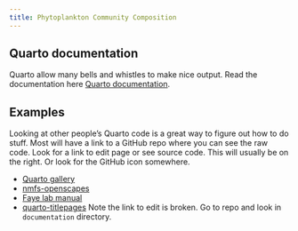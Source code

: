 ```yaml
---
title: Phytoplankton Community Composition
---
```


## Quarto documentation

Quarto allow many bells and whistles to make nice output. Read the documentation here [Quarto documentation](https://quarto.org/docs/guide/).

## Examples

Looking at other people's Quarto code is a great way to figure out how to do stuff. Most will have a link to a GitHub repo where you can see the raw code. Look for a link to edit page or see source code. This will usually be on the right. Or look for the GitHub icon somewhere.

* [Quarto gallery](https://quarto.org/docs/gallery/)
* [nmfs-openscapes](https://nmfs-openscapes.github.io/)
* [Faye lab manual](https://thefaylab.github.io/lab-manual/)
* [quarto-titlepages](https://nmfs-opensci.github.io/quarto_titlepages/) Note the link to edit is broken. Go to repo and look in `documentation` directory.

